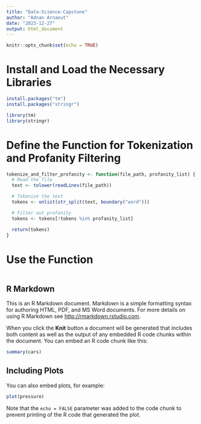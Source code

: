 ```yaml
---
title: "Data-Science-Capstone"
author: "Adnan Arnaout"
date: "2023-12-27"
output: html_document
---
```


```r
knitr::opts_chunk$set(echo = TRUE)
```

# Install and Load the Necessary Libraries
```r
install.packages("tm")
install.packages("stringr")

library(tm)
library(stringr)
```
# Define the Function for Tokenization and Profanity Filtering
```r
tokenize_and_filter_profanity <- function(file_path, profanity_list) {
  # Read the file
  text <- tolower(readLines(file_path))

  # Tokenize the text
  tokens <- unlist(str_split(text, boundary("word")))

  # Filter out profanity
  tokens <- tokens[!tokens %in% profanity_list]

  return(tokens)
}

```

# Use the Function
```r



```



## R Markdown

This is an R Markdown document. Markdown is a simple formatting syntax for authoring HTML, PDF, and MS Word documents. For more details on using R Markdown see <http://rmarkdown.rstudio.com>.

When you click the **Knit** button a document will be generated that includes both content as well as the output of any embedded R code chunks within the document. You can embed an R code chunk like this:

```r
summary(cars)
```

## Including Plots

You can also embed plots, for example:

```r
plot(pressure)
```

Note that the `echo = FALSE` parameter was added to the code chunk to prevent printing of the R code that generated the plot.
